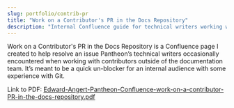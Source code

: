 ```yaml
---
slug: portfolio/contrib-pr
title: "Work on a Contributor's PR in the Docs Repository"
description: "Internal Confluence guide for technical writers working with external contributors"
---
```


Work on a Contributor's PR in the Docs Repository is a Confluence page I created to help resolve an issue Pantheon’s technical writers occasionally encountered when working with contributors outside of the documentation team. It’s meant to be a quick un-blocker for an internal audience with some experience with Git.

Link to PDF: [Edward-Angert-Pantheon-Confluence-work-on-a-contributor-PR-in-the-docs-repository.pdf](/pdfs/Edward-Angert-Pantheon-Confluence-work-on-a-contributor-PR-in-the-docs-repository.pdf)
